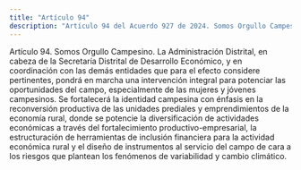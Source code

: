 ```yaml
---
title: "Artículo 94"
description: "Artículo 94 del Acuerdo 927 de 2024. Somos Orgullo Campesino."
---
```


Artículo 94. Somos Orgullo Campesino. La Administración Distrital, en cabeza de la Secretaría Distrital de Desarrollo Económico, y en coordinación con las demás entidades que para el efecto considere pertinentes, pondrá en marcha una intervención integral para potenciar las oportunidades del campo, especialmente de las mujeres y jóvenes campesinos. Se fortalecerá la identidad campesina con énfasis en la reconversión productiva de las unidades prediales y emprendimientos de la economía rural, donde se potencie la diversificación de actividades económicas a través del fortalecimiento productivo-empresarial, la estructuración de herramientas de inclusión financiera para la actividad económica rural y el diseño de instrumentos al servicio del campo de cara a los riesgos que plantean los fenómenos de variabilidad y cambio climático.